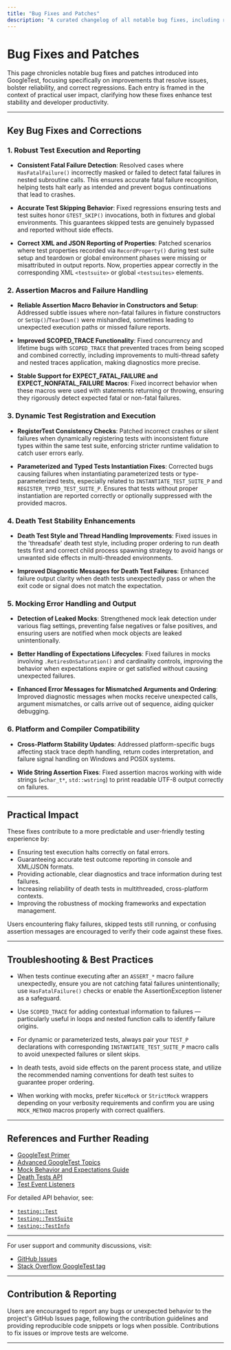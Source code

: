 ```yaml
---
title: "Bug Fixes and Patches"
description: "A curated changelog of all notable bug fixes, including resolved issues, regression corrections, and robustness improvements. Real-world impact and relevant ticket references are included where available."
---
```


# Bug Fixes and Patches

This page chronicles notable bug fixes and patches introduced into GoogleTest, focusing specifically on improvements that resolve issues, bolster reliability, and correct regressions. Each entry is framed in the context of practical user impact, clarifying how these fixes enhance test stability and developer productivity.

---

## Key Bug Fixes and Corrections

### 1. Robust Test Execution and Reporting
- **Consistent Fatal Failure Detection**: Resolved cases where `HasFatalFailure()` incorrectly masked or failed to detect fatal failures in nested subroutine calls. This ensures accurate fatal failure recognition, helping tests halt early as intended and prevent bogus continuations that lead to crashes.

- **Accurate Test Skipping Behavior**: Fixed regressions ensuring tests and test suites honor `GTEST_SKIP()` invocations, both in fixtures and global environments. This guarantees skipped tests are genuinely bypassed and reported without side effects.

- **Correct XML and JSON Reporting of Properties**: Patched scenarios where test properties recorded via `RecordProperty()` during test suite setup and teardown or global environment phases were missing or misattributed in output reports. Now, properties appear correctly in the corresponding XML `<testsuite>` or global `<testsuites>` elements.

### 2. Assertion Macros and Failure Handling
- **Reliable Assertion Macro Behavior in Constructors and Setup**: Addressed subtle issues where non-fatal failures in fixture constructors or `SetUp()`/`TearDown()` were mishandled, sometimes leading to unexpected execution paths or missed failure reports.

- **Improved SCOPED_TRACE Functionality**: Fixed concurrency and lifetime bugs with `SCOPED_TRACE` that prevented traces from being scoped and combined correctly, including improvements to multi-thread safety and nested traces application, making diagnostics more precise.

- **Stable Support for EXPECT_FATAL_FAILURE and EXPECT_NONFATAL_FAILURE Macros**: Fixed incorrect behavior when these macros were used with statements returning or throwing, ensuring they rigorously detect expected fatal or non-fatal failures.

### 3. Dynamic Test Registration and Execution
- **RegisterTest Consistency Checks**: Patched incorrect crashes or silent failures when dynamically registering tests with inconsistent fixture types within the same test suite, enforcing stricter runtime validation to catch user errors early.

- **Parameterized and Typed Tests Instantiation Fixes**: Corrected bugs causing failures when instantiating parameterized tests or type-parameterized tests, especially related to `INSTANTIATE_TEST_SUITE_P` and `REGISTER_TYPED_TEST_SUITE_P`. Ensures that tests without proper instantiation are reported correctly or optionally suppressed with the provided macros.

### 4. Death Test Stability Enhancements
- **Death Test Style and Thread Handling Improvements**: Fixed issues in the 'threadsafe' death test style, including proper ordering to run death tests first and correct child process spawning strategy to avoid hangs or unwanted side effects in multi-threaded environments.

- **Improved Diagnostic Messages for Death Test Failures**: Enhanced failure output clarity when death tests unexpectedly pass or when the exit code or signal does not match the expectation.

### 5. Mocking Error Handling and Output
- **Detection of Leaked Mocks**: Strengthened mock leak detection under various flag settings, preventing false negatives or false positives, and ensuring users are notified when mock objects are leaked unintentionally.

- **Better Handling of Expectations Lifecycles**: Fixed failures in mocks involving `.RetiresOnSaturation()` and cardinality controls, improving the behavior when expectations expire or get satisfied without causing unexpected failures.

- **Enhanced Error Messages for Mismatched Arguments and Ordering**: Improved diagnostic messages when mocks receive unexpected calls, argument mismatches, or calls arrive out of sequence, aiding quicker debugging.

### 6. Platform and Compiler Compatibility
- **Cross-Platform Stability Updates**: Addressed platform-specific bugs affecting stack trace depth handling, return codes interpretation, and failure signal handling on Windows and POSIX systems.

- **Wide String Assertion Fixes**: Fixed assertion macros working with wide strings (`wchar_t*`, `std::wstring`) to print readable UTF-8 output correctly on failures.

---

## Practical Impact
These fixes contribute to a more predictable and user-friendly testing experience by:

- Ensuring test execution halts correctly on fatal errors.
- Guaranteeing accurate test outcome reporting in console and XML/JSON formats.
- Providing actionable, clear diagnostics and trace information during test failures.
- Increasing reliability of death tests in multithreaded, cross-platform contexts.
- Improving the robustness of mocking frameworks and expectation management.

Users encountering flaky failures, skipped tests still running, or confusing assertion messages are encouraged to verify their code against these fixes.

---

## Troubleshooting & Best Practices

- When tests continue executing after an `ASSERT_*` macro failure unexpectedly, ensure you are not catching fatal failures unintentionally; use `HasFatalFailure()` checks or enable the AssertionException listener as a safeguard.

- Use `SCOPED_TRACE` for adding contextual information to failures — particularly useful in loops and nested function calls to identify failure origins.

- For dynamic or parameterized tests, always pair your `TEST_P` declarations with corresponding `INSTANTIATE_TEST_SUITE_P` macro calls to avoid unexpected failures or silent skips.

- In death tests, avoid side effects on the parent process state, and utilize the recommended naming conventions for death test suites to guarantee proper ordering.

- When working with mocks, prefer `NiceMock` or `StrictMock` wrappers depending on your verbosity requirements and confirm you are using `MOCK_METHOD` macros properly with correct qualifiers.

---

## References and Further Reading

- [GoogleTest Primer](https://google.github.io/googletest/primer.html)
- [Advanced GoogleTest Topics](https://google.github.io/googletest/advanced.html)
- [Mock Behavior and Expectations Guide](https://google.github.io/googletest/gmock_cook_book.html)
- [Death Tests API](https://google.github.io/googletest/advanced.html#death-tests)
- [Test Event Listeners](https://google.github.io/googletest/advanced.html#extending-googletest-by-handling-test-events)

For detailed API behavior, see:
- [`testing::Test`](https://google.github.io/googletest/reference/testing.html#class-testing_1_1Test)
- [`testing::TestSuite`](https://google.github.io/googletest/reference/testing.html#class-testing_1_1TestSuite)
- [`testing::TestInfo`](https://google.github.io/googletest/reference/testing.html#class-testing_1_1TestInfo)

---

For user support and community discussions, visit:
- [GitHub Issues](https://github.com/google/googletest/issues)
- [Stack Overflow GoogleTest tag](https://stackoverflow.com/questions/tagged/googletest)

---

## Contribution & Reporting

Users are encouraged to report any bugs or unexpected behavior to the project's GitHub Issues page, following the contribution guidelines and providing reproducible code snippets or logs when possible. Contributions to fix issues or improve tests are welcome.

---